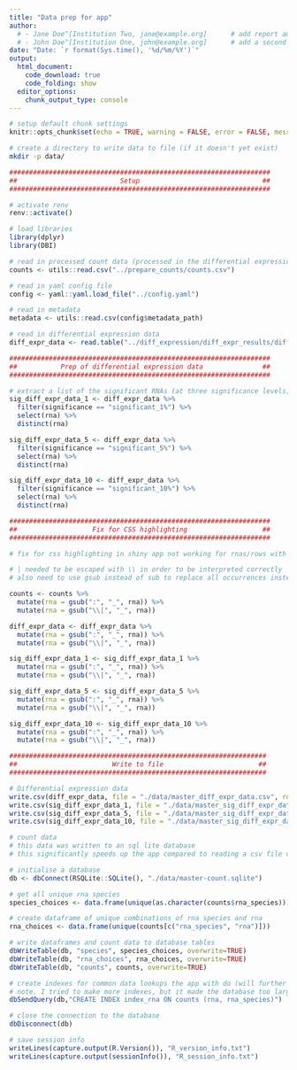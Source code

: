 ```yaml
---
title: "Data prep for app"
author:
  # - Jane Doe^[Institution Two, jane@example.org]      # add report authors (uncomment if using)
  # - John Doe^[Institution One, john@example.org]      # add a second report author (uncomment if using)
date: "Date: `r format(Sys.time(), '%d/%m/%Y')`"
output:
  html_document:
    code_download: true
    code_folding: show
  editor_options: 
    chunk_output_type: console
---
```


```r
# setup default chunk settings
knitr::opts_chunk$set(echo = TRUE, warning = FALSE, error = FALSE, message = FALSE, fig.align = "center")
```

```bash
# create a directory to write data to file (if it doesn't yet exist)
mkdir -p data/
```

```r
##################################################################
##                          Setup                               ##
##################################################################

# activate renv
renv::activate()

# load libraries
library(dplyr)
library(DBI)

# read in processed count data (processed in the differential expression document)
counts <- utils::read.csv("../prepare_counts/counts.csv")

# read in yaml config file
config <- yaml::yaml.load_file("../config.yaml")

# read in metadata
metadata <- utils::read.csv(config$metadata_path)

# read in differential expression data
diff_expr_data <- read.table("../diff_expression/diff_expr_results/diff_expr_results.tsv", header = TRUE, stringsAsFactors = FALSE, check.names = FALSE)

##################################################################
##           Prep of differential expression data               ##
##################################################################

# extract a list of the significant RNAs (at three significance levels)
sig_diff_expr_data_1 <- diff_expr_data %>%
  filter(significance == "significant_1%") %>%
  select(rna) %>%
  distinct(rna)

sig_diff_expr_data_5 <- diff_expr_data %>%
  filter(significance == "significant_5%") %>%
  select(rna) %>%
  distinct(rna)

sig_diff_expr_data_10 <- diff_expr_data %>%
  filter(significance == "significant_10%") %>%
  select(rna) %>%
  distinct(rna)

##################################################################
##                   Fix for CSS highlighting                   ##
##################################################################

# fix for css highlighting in shiny app not working for rnas/rows with ":" or "|"

# | needed to be escaped with \\ in order to be interpreted correctly
# also need to use gsub instead of sub to replace all occurrences instead of just the first one

counts <- counts %>%
  mutate(rna = gsub(":", "_", rna)) %>%
  mutate(rna = gsub("\\|", "_", rna))

diff_expr_data <- diff_expr_data %>%
  mutate(rna = gsub(":", "_", rna)) %>%
  mutate(rna = gsub("\\|", "_", rna))

sig_diff_expr_data_1 <- sig_diff_expr_data_1 %>%
  mutate(rna = gsub(":", "_", rna)) %>%
  mutate(rna = gsub("\\|", "_", rna))

sig_diff_expr_data_5 <- sig_diff_expr_data_5 %>%
  mutate(rna = gsub(":", "_", rna)) %>%
  mutate(rna = gsub("\\|", "_", rna))

sig_diff_expr_data_10 <- sig_diff_expr_data_10 %>%
  mutate(rna = gsub(":", "_", rna)) %>%
  mutate(rna = gsub("\\|", "_", rna))

#################################################################
##                        Write to file                        ##
#################################################################

# Differential expression data
write.csv(diff_expr_data, file = "./data/master_diff_expr_data.csv", row.names = FALSE)
write.csv(sig_diff_expr_data_1, file = "./data/master_sig_diff_expr_data_1.csv", row.names = FALSE)
write.csv(sig_diff_expr_data_5, file = "./data/master_sig_diff_expr_data_5.csv", row.names = FALSE)
write.csv(sig_diff_expr_data_10, file = "./data/master_sig_diff_expr_data_10.csv", row.names = FALSE)

# count data
# this data was written to an sql lite database
# this significantly speeds up the app compared to reading a csv file of the data and filtering/subsetting the data

# initialise a database
db <- dbConnect(RSQLite::SQLite(), "./data/master-count.sqlite")

# get all unique rna species
species_choices <- data.frame(unique(as.character(counts$rna_species)))

# create dataframe of unique combinations of rna species and rna
rna_choices <- data.frame(unique(counts[c("rna_species", "rna")]))

# write dataframes and count data to database tables
dbWriteTable(db, "species", species_choices, overwrite=TRUE)
dbWriteTable(db, "rna_choices", rna_choices, overwrite=TRUE)
dbWriteTable(db, "counts", counts, overwrite=TRUE)

# create indexes for common data lookups the app with do (will further speed up app, particularly index_rna)
# note. I tried to make more indexes, but it made the database too large to deploy to shiny apps io
dbSendQuery(db,"CREATE INDEX index_rna ON counts (rna, rna_species)")

# close the connection to the database
dbDisconnect(db)
```

```r
# save session info
writeLines(capture.output(R.Version()), "R_version_info.txt")
writeLines(capture.output(sessionInfo()), "R_session_info.txt")
```
